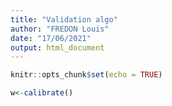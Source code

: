 ```yaml
---
title: "Validation algo"
author: "FREDON Louis"
date: "17/06/2021"
output: html_document
---
```


```r
knitr::opts_chunk$set(echo = TRUE)
```

```r
w<-calibrate()
```

